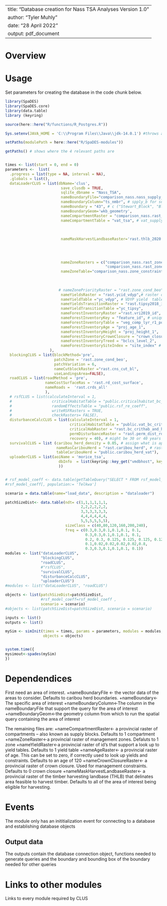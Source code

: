 <!--
Copyright 2020 Province of British Columbia
 
Licensed under the Apache License, Version 2.0 (the "License");
you may not use this file except in compliance with the License.
You may obtain a copy of the License at
 
http://www.apache.org/licenses/LICENSE-2.0
 
Unless required by applicable law or agreed to in writing, software distributed under the License is distributed on an "AS IS" BASIS,
WITHOUT WARRANTIES OR CONDITIONS OF ANY KIND, either express or implied.
See the License for the specific language governing permissions and limitations under the License.-->

---
title: "Database creation for Nass TSA Analyses Version 1.0"
author: "Tyler Muhly"
date: "28 April 2022"
output: pdf_document
---

# Overview




# Usage
Set parameters for creating the database in the code chunk below.

```r
library(SpaDES)
library(SpaDES.core)
library(data.table)
library (keyring)

source(here::here("R/functions/R_Postgres.R"))

Sys.setenv(JAVA_HOME = 'C:\\Program Files\\Java\\jdk-14.0.1') #throws an error if pointing to different version of java (i.e., 32 vs 64 bit)

setPaths(modulePath = here::here("R/SpaDES-modules"))

getPaths() # shows where the 4 relevant paths are 


times <- list(start = 0, end = 0)
parameters <-  list(
  .progress = list(type = NA, interval = NA),
  .globals = list(),
  dataLoaderCLUS = list(dbName='clus',
                         save_clusdb = TRUE,
                         sqlite_dbname = "Nass_TSA",
                         nameBoundaryFile="comparison_nass.nass_supply_blocks", 
                         nameBoundaryColumn="ts_nmbr", # spply_b for supply blocks
                         nameBoundary = "43", # c ("Stewart_Block", "Block_E", "null_block) for supply blocks
                         nameBoundaryGeom='wkb_geometry',
                         nameCompartmentRaster = "comparison_nass.rast_tsa", # comparison_nass.rast_supply_blocks for supply blocks
                         nameCompartmentTable = "vat_tsa", # vat_supply_blocks for supply blocks
                        
                        
                        
                         nameMaskHarvestLandbaseRaster='rast.thlb_2020', 
                         
                        
                        
                        
                         nameZoneRasters = c("comparison_nass.rast_zone_uwr",
                                             "comparison_nass.rast_zone_beo_prod"),
                         nameZoneTable="comparison_nass.zone_constraints_nass", 
                        
                        
                        
                        # nameZonePriorityRaster = "rast.zone_cond_beo",
                         nameYieldsRaster = "rast.ycid_vdyp",# raster of stand id for VDYP ("natural origin") yields
                         nameYieldTable ="yc_vdyp", # VDYP yield  table
                         nameYieldsTransitionRaster = "rast.tipsy2018_id", 
                         nameYieldTransitionTable ="yc_tipsy", 
                         nameForestInventoryRaster ="rast.vri2019_id", # raster of the forest inventory 
                         nameForestInventoryKey = "feature_id", # unique id of each polygon 
                         nameForestInventoryTable = "veg_comp_lyr_r1_poly2019",# the inventory data
                         nameForestInventoryAge = "proj_age_1",  
                         nameForestInventoryHeight = "proj_height_1",
                         nameForestInventoryCrownClosure = "crown_closure",                             
                         nameForestInventoryTreed = "bclcs_level_2",
                         nameForestInventorySiteIndex = "site_index" # name of the site index column in the inventory data
                    ),
  blockingCLUS = list(blockMethod='pre', 
                      patchZone = 'rast.zone_cond_beo',
                      patchVariation = 6,
                      nameCutblockRaster ="rast.cns_cut_bl",
                      useLandingsArea=FALSE),
  roadCLUS = list(roadMethod = 'pre', 
                  nameCostSurfaceRas = 'rast.rd_cost_surface', 
                  nameRoads =  'rast.crds_all'
                  ),
  # rsfCLUS = list(calculateInterval = 1, 
  #                  criticalHabitatTable = "public.criticalhabitat_bc_vat",
  #                  randomEffectsTable = "public.rsf_re_coeff",
  #                  writeRSFRasters = TRUE,
  #                  checkRasters= FALSE),
  disturbanceCalcCLUS = list(calculateInterval = 1, 
                             criticalHabitatTable = "public.vat_bc_crithab_and_herd",
                             criticalHabRaster = "rast.bc_crithab_and_herd",
                             permDisturbanceRaster = "rast.perm_dist_rds",
                             recovery = 40), # might be 30 or 40 years
  survivalCLUS = list (caribou_herd_density = 0.05, # assign what is appropriate for the herd
                       nameRasCaribouHerd = "rast.caribou_herd", # raster of herd boundaries
                       tableCaribouHerd = "public.caribou_herd_vat"),
  uploaderCLUS = list(aoiName = 'morice_tsa',
                        dbInfo  = list(keyring::key_get("vmdbhost", keyring="postgreSQL"), keyring::key_get("vmdbuser", keyring="postgreSQL"), keyring::key_get("vmdbpass", keyring="postgreSQL"),  keyring::key_get("vmdbname", keyring="postgreSQL"))
                        ))


# rsf_model_coeff <- data.table(getTableQuery("SELECT * FROM rsf_model_coeff WHERE population = 'DU7' and  species = 'caribou' and season IN ('A')") )
#rsf_model_coeff[, population:= 'Telkwa']

scenario = data.table(name="load_data", description = "dataloader")

patchSizeDist<- data.table(ndt= c(1,1,1,1,1,1,
                                  2,2,2,2,2,2,
                                  3,3,3,3,3,3,
                                  4,4,4,4,4,4,
                                  5,5,5,5,5,5), 
                           sizeClass = c(40,80,120,160,200,240), 
                           freq = c(0.3,0.3,0.1,0.1,0.1, 0.1,
                                    0.3,0.3,0.1,0.1,0.1, 0.1,
                                    0.2, 0.3, 0.125, 0.125, 0.125, 0.125,
                                    0.1,0.02,0.02,0.02,0.02,0.8,
                                    0.3,0.3,0.1,0.1,0.1, 0.1))
modules <- list("dataLoaderCLUS", 
                "blockingCLUS", 
                "roadCLUS", 
                #"rsfCLUS", 
                "survivalCLUS",
                "disturbanceCalcCLUS", 
                "uploaderCLUS")
#modules <- list("dataLoaderCLUS", "roadCLUS")

objects <- list(patchSizeDist=patchSizeDist, 
                #rsf_model_coeff=rsf_model_coeff , 
                scenario = scenario)
#objects <- list(patchSizeDist=patchSizeDist, scenario = scenario)

inputs <- list()
outputs <- list()

mySim <- simInit(times = times, params = parameters, modules = modules,
                 objects = objects)


system.time({
mysimout<-spades(mySim)
})

```

# Dependendices

First need an area of interest.
+nameBoundaryFile <- the vector data of the areas to consider. Defaults to caribou herd boundaries.
+nameBoundary<-The specific area of interest
+nameBoundaryColumn<-The column in the nameBoundaryFile that support the query for the area of interest
+nameBoundaryGeom<-the geometry column from which to run the spatial query containing the area of interest

The remaining files are:
+nameCompartmentRaster<- a provincial raster of compartments -- also known as supply blocks. Defaults to 1 compartment
+nameZoneRaster<-a provincial raster of management zones. Defaluts to 1 zone
+nameYieldRaster<-a provincial raster of id's that support a look up to yield tables. Defaults to 1 yield table
+nameAgeRaster<- a provincial raster of age. This can be set to zero, if correctly used to look up yields and constraints. Defaults to an age of 120
+nameCrownClosureRaster<- a provincial raster of crown closure. Used for management constraints. Defaults to 0 crown closure
+nameMaskHarvestLandbaseRaster<- a provincial raster of the timber harvesting landbase (THLB) that delinates area feasible to harvest timber. Defaults to all of the area of interest being eligible for harvesting.

# Events

The module only has an inititialization event for connecting to a database and establishing database objects


## Output data

The outputs contain the database connection object, functions needed to generate queries and the boundary and bounding box of the boundary needed for other queries

# Links to other modules

Links to every module required by CLUS

